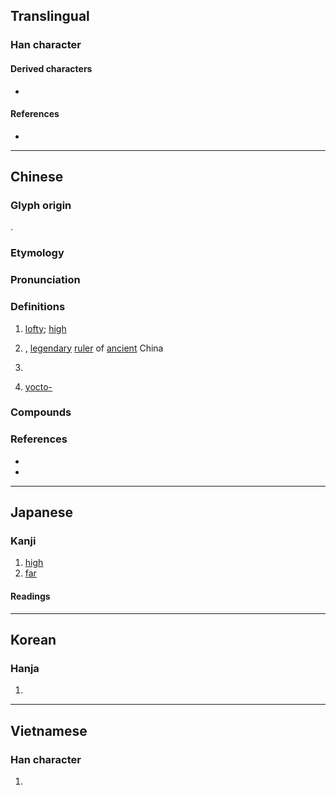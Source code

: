 {{also|尧}}
{{character info}}
==Translingual==
{{Han simplified forms|堯|尭|尧|ex=y}}

===Han character===
{{Han char|rn=32|rad=土|as=09|sn=12|four=40211|canj=GGGU|ids=⿱垚兀}}

====Derived characters====
* {{l|mul|[[澆]], [[繞]], [[燒]], [[嬈]], [[僥]], [[驍]], [[曉]], [[饒]], [[顤]], [[嶢]], [[磽]], [[獟]], [[蟯]], [[鐃]], [[蕘]], [[嘵]], [[趬]], [[橈]], [[皢]], [[饒]], [[膮]], [[翹]], [[譊]]}}

====References====
* {{Han ref|kx=0234.010|dkj=05272|dj=0471.100|hdz=10459.140|uh=582F}}

----

==Chinese==
{{zh-forms|s=尧|alt=垚,尭,𠒖,𡊪,𡋰}}

===Glyph origin===
{{Han etym}}
{{Han compound|垚|兀|ls=psc|c1=s|c2=p|t1=(of masses of earth) tall|no_och2=1}}.

===Etymology===
{{rfe|zh}}

===Pronunciation===
{{zh-pron
|m=yáo
|m-s=
|c=jiu4
|c-t=
|g=
|h=pfs=ngièu
|j=
|mb=
|md=ngièu
|mn=giâu
|mn-t=ngiao5/ngiou5
|mn-t_note=ngiao5 - Shantou; ngiou5 - Chaozhou
|w=
|x=
|mc=y
|oc=y
|cat=adj,pn
}}

===Definitions===
{{zh-hanzi}}

# {{zh-hg}} [[lofty]]; [[high]]
# {{w|Emperor Yao}}, [[legendary]] [[ruler]] of [[ancient]] China
# {{surname|zh}}
# {{lb|zh|Mainland}} [[yocto-]] {{gloss|[[Appendix:SI units|SI unit]] prefix}}
#: {{zh-syn|攸|q=Taiwan}}

===Compounds===
{{zh-der|堯舜|堯天舜日}}

===References===
* {{R:yue:Hanzi}}
* {{R:twedu|A00786}}

{{zh-cat|Individuals}}


----

==Japanese==
{{ja-kanji forms|尭|堯}}

===Kanji===
{{ja-kanji|grade=|rs=土09|shin=尭}}

# [[high]]
# [[far]]

====Readings====
{{ja-readings
|goon=ぎょう
|kanon=ぎょう
|kun=たか-い
}}

----

==Korean==

===Hanja===
{{ko-hanja|hangeul=요|rv=yo|mr=yo}}

# {{rfdef|ko|sort=土09}}

----

==Vietnamese==

===Han character===
{{vi-readings|reading=nghiêu, nghẻo, nghễu, nhao, nhiều|rs=土09}}

# {{rfdef|vi|sort=土09}}